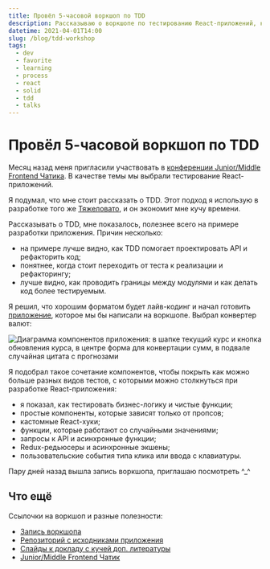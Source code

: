 ```yaml
---
title: Провёл 5-часовой воркшоп по TDD
description: Рассказываю о воркшопе по тестированию React-приложений, который провёл неделю назад.
datetime: 2021-04-01T14:00
slug: /blog/tdd-workshop
tags:
  - dev
  - favorite
  - learning
  - process
  - react
  - solid
  - tdd
  - talks
---
```


# Провёл 5-часовой воркшоп по TDD

Месяц назад меня пригласили участвовать в [конференции Junior/Middle Frontend Чатика](https://www.youtube.com/watch?v=oaktsy6YKMk). В качестве темы мы выбрали тестирование React-приложений.

Я подумал, что мне стоит рассказать о TDD. Этот подход я использую в разработке того же [Тяжеловато](/projects/tzlvt), и он экономит мне кучу времени.

Рассказывать о TDD, мне показалось, полезнее всего на примере разработки приложения. Причин несколько:

- на примере лучше видно, как TDD помогает проектировать API и рефакторить код;
- понятнее, когда стоит переходить от теста к реализации и рефакторингу;
- лучше видно, как проводить границы между модулями и как делать код более тестируемым.

Я решил, что хорошим форматом будет лайв-кодинг и начал готовить [приложение](https://github.com/bespoyasov/testing-workshop/), которое мы бы написали на воркшопе. Выбрал конвертер валют:

![Диаграмма компонентов приложения: в шапке текущий курс и кнопка обновления курса, в центре форма для конвертации сумм, в подвале случайная цитата с прогнозами](/img/blog/tdd-workshop-component-diagram.png)

Я подобрал такое сочетание компонентов, чтобы покрыть как можно больше разных видов тестов, с которыми можно столкнуться при разработке React-приложения:

- я показал, как тестировать бизнес-логику и чистые функции;
- простые компоненты, которые зависят только от пропсов;
- кастомные React-хуки;
- функции, которые работают со случайными значениями;
- запросы к API и асинхронные функции;
- Redux-редьюсеры и асинхронные экшены;
- пользовательские события типа клика или ввода с клавиатуры.

Пару дней назад вышла запись воркшопа, приглашаю посмотреть ^\_^

## Что ещё

Ссылочки на воркшоп и разные полезности:

- [Запись воркшопа](https://www.youtube.com/watch?v=oaktsy6YKMk)
- [Репозиторий с исходниками приложения](https://github.com/bespoyasov/testing-workshop/)
- [Слайды к докладу с кучей доп. литературы](https://bespoyasov.ru/testing-workshop/)
- [Junior/Middle Frontend Чатик](https://t.me/jun_mid_front)
